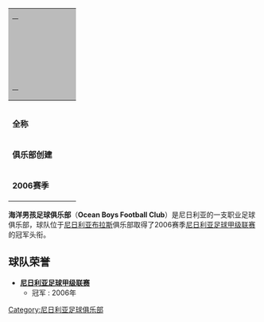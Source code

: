 {| align="right" cellpadding="4" cellspacing="0"  style="margin: 0 0 1em 1em; border: 1px solid #999; border-right-width: 2px; border-bottom-width: 2px; background-color: #DDDDDD"
! colspan="2" style="background-color: #BBB" |
{| style="background: #BBB" align="center" width="100%"
| padding=15px|
| style="background: #FFF" align="center" width="100%" |<span style="color:black; font-size:large;"> '''海洋男孩'''</span>
| padding=15px|
|}
|-
| colspan="2" style="text-align:center; padding:0.5em;" bgcolor="white"| 
|-
| '''全称'''
| bgcolor=#EEEEEE| 海洋男孩足球俱乐部
|-
| '''俱乐部创建'''
| bgcolor=#EEEEEE| 不详
|-
| '''2006赛季'''
| bgcolor=#EEEEEE| [[尼日利亚足球甲级联赛|尼甲]],冠军
|}
'''海洋男孩足球俱乐部'''（'''Ocean Boys Football Club'''）是尼日利亚的一支职业足球俱乐部，球队位于[[尼日利亚|尼日利亚]][[布拉斯|布拉斯]]俱乐部取得了2006赛季[[尼日利亚足球甲级联赛|尼日利亚足球甲级联赛]]的冠军头衔。 

== 球队荣誉 ==

*'''[[尼日利亚足球甲级联赛|尼日利亚足球甲级联赛]]'''
**冠军 : 2006年


{{Nigerian Premier League}}


[[Category:尼日利亚足球俱乐部|Category:尼日利亚足球俱乐部]]